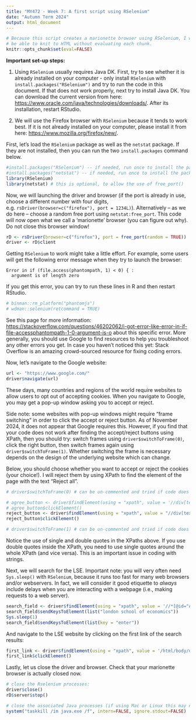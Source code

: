 ```yaml
---
title: "MY472 - Week 7: A first script using RSelenium"
date: "Autumn Term 2024"
output: html_document
---
```


```r
# Because this script creates a marionette browser using RSelenium, I want to 
# be able to knit to HTML without evaluating each chunk.
knitr::opts_chunk$set(eval=FALSE)
```

**Important set-up steps:**

1. Using `RSelenium` usually requires Java DK. First, try to see whether it is already installed on your computer - only install `RSelenium` with `install.packages("RSelenium")` and try to run the code in this document. If that does not work properly, next try to install Java DK. You can download the current version from here: <https://www.oracle.com/java/technologies/downloads/>. After its installation, restart RStudio.

2. We will use the Firefox browser with `RSelenium` because it tends to work best. If it is not already installed on your computer, please install it from here: <https://www.mozilla.org/firefox/new/>.

First, let's load the `RSelenium` package as well as the `netstat` package. If they are not installed, then you can run the two `install.packages` command below.

```r
#install.packages("RSelenium") -- if needed, run once to install the package on your computer
#install.packages("netstat") -- if needed, run once to install the package on your computer
library(RSelenium)
library(netstat) # this is optional, to allow the use of free_port()
```

Now, we will launching the driver and browser (if the port is already in use, choose a different number with four digits, e.g. `rsDriver(browser=c("firefox"), port = 1234L)`). Alternatively -- as we do here -- choose a random free port using `netstat:free_port`. This code will now open what we call a 'marionette' browser (you can figure out why). Do not close this browser window!

```r
rD <- rsDriver(browser=c("firefox"), port = free_port(random = TRUE))
driver <- rD$client
```

Getting `RSelenium` to work might take a little effort. For example, some users will get the following error message when they try to launch the browser:

```
Error in if (file.access(phantompath, 1) < 0) { : 
  argument is of length zero
```

If you get this error, you can try to run these lines in R and then restart RStudio.

```r
# binman::rm_platform("phantomjs")
# wdman::selenium(retcommand = TRUE)
```

See this page for more information: <https://stackoverflow.com/questions/46202062/i-got-error-like-error-in-if-file-accessphantompath-1-0-argument-is-o> about this specific error. More generally, you should use Google to find resources to help you troubleshoot any other errors you get. In case you haven't noticed this yet: Stack Overflow is an amazing crowd-sourced resource for fixing coding errors.

Now, let's navigate to the Google website:

```r
url <- "https://www.google.com/"
driver$navigate(url)
```

These days, many countries and regions of the world require websites to allow users to opt out of accepting cookies. When you navigate to Google, you may get a pop-up window asking you to accept or reject. 

Side note: some websites with pop-up windows might require "frame switching" in order to click the accept or reject button. As of November 2024, it does not appear that Google requires this. However, if you find that your code does not work after finding the accept/reject buttons using XPath, then you should try: switch frames using `driver$switchToFrame(0)`, click the right button, then switch frames again using `driver$switchToFrame(1)`. Whether switching the frame is necessary depends on the design of the underlying website which can change.

Below, you should choose whether you want to accept or reject the cookies (your choice!). I will reject them by using XPath to find the element of the page with the text "Reject all".

```r
# driver$switchToFrame(0) # can be un-commented and tried if code does not run

# agree_button <- driver$findElement(using = "xpath", value = '//div[text()="Accept all"]') # notice that the "Accept all" text is in a div tag!
# agree_button$clickElement()
reject_button <- driver$findElement(using = "xpath", value = "//div[text()='Reject all']") # notice that the "Reject all" text is in a div tag!
reject_button$clickElement()

# driver$switchToFrame(1) # can be un-commented and tried if code does not run
```

Notice the use of single and double quotes in the XPaths above. If you use double quotes inside the XPath, you need to use single quotes around the whole XPath (and vice versa). This is an important issue in coding with strings.

Next, we will search for the LSE. Important note: you will very often need `Sys.sleep()` with `RSelenium`, because it runs too fast for many web browsers and/or webservers. In fact, we will consider it good etiquette to _always_ include delays when you are interacting with a webpage (i.e., making requests to a web server).

```r
search_field <- driver$findElement(using = "xpath", value = '//*[@id="APjFqb"]')
search_field$sendKeysToElement(list("london school of economics"))
Sys.sleep(1) 
search_field$sendKeysToElement(list(key = "enter"))
```

And navigate to the LSE website by clicking on the first link of the search results:

```r
first_link <- driver$findElement(using = "xpath", value = '/html/body/div[3]/div/div[13]/div[1]/div[2]/div[2]/div/div/div[1]/div/div/div/div/div/div/div/div[1]/div/span/a/h3')
first_link$clickElement()
```

Lastly, let us close the driver and browser. Check that your marionette browser is actually closed now.

```r
# close the Rselenium processes:
driver$close()
rD$server$stop()

# close the associated Java processes (if using Mac or Linux this may not be necessary -- Google for correct command)
system("taskkill /im java.exe /f", intern=FALSE, ignore.stdout=FALSE)
```

